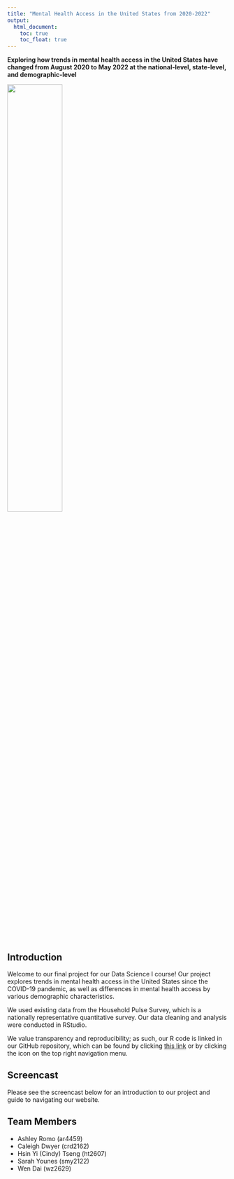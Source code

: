 ```yaml
---
title: "Mental Health Access in the United States from 2020-2022"
output: 
  html_document:
    toc: true
    toc_float: true
---
```


**Exploring how trends in mental health access in the United States have changed from August 2020 to May 2022 at the national-level, state-level, and demographic-level**

<img src="images/mental_health_intro.jpeg" style="width:50%">

## Introduction

Welcome to our final project for our Data Science I course! Our project explores trends in mental health access in the United States since the COVID-19 pandemic, as well as differences in mental health access by various demographic characteristics.

We used existing data from the Household Pulse Survey, which is a nationally representative quantitative survey. Our data cleaning and analysis were conducted in RStudio.

We value transparency and reproducibility; as such, our R code is linked in our GitHub repository, which can be found by clicking [this link](https://github.com/romoashley/p8105_final_mental_health) or by clicking the icon on the top right navigation menu.

## Screencast

Please see the screencast below for an introduction to our project and guide to navigating our website.

## Team Members

* Ashley Romo (ar4459)
* Caleigh Dwyer (crd2162)
* Hsin Yi (Cindy) Tseng (ht2607)
* Sarah Younes (smy2122)
* Wen Dai (wz2629)